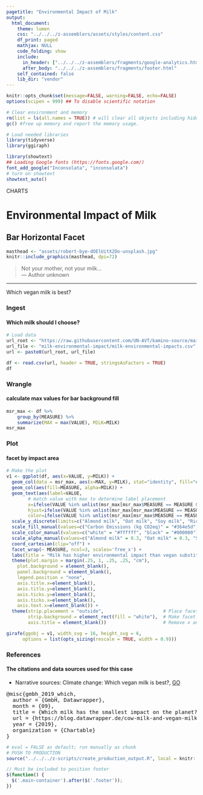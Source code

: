 ```yaml
---
pagetitle: "Environmental Impact of Milk"
output:
  html_document:
    theme: lumen
    css: "../../../z-assemblers/assets/styles/content.css"
    df_print: paged
    mathjax: NULL
    code_folding: show
    include:
      in_header: ["../../../z-assemblers/fragments/google-analytics.html", "../../../z-assemblers/fragments/header.html"]
      after_body: "../../../z-assemblers/fragments/footer.html"
    self_contained: false
    lib_dir: "vendor"
---
```


```r

knitr::opts_chunk$set(message=FALSE, warning=FALSE, echo=FALSE)
options(scipen = 999) ## To disable scientific notation

# Clear environment and memory
rm(list = ls(all.names = TRUE)) # will clear all objects including hidden objects.
gc() #free up memory and report the memory usage.

# Load needed libraries
library(tidyverse)
library(ggiraph)

library(showtext)
## Loading Google fonts (https://fonts.google.com/)
font_add_google("Inconsolata", "inconsolata")
# turn on showtext
showtext_auto()

```

<div class="activity">
CHARTS
</div>

# Environmental Impact of Milk
## Bar Horizontal Facet

```r

masthead <- "assets/robert-bye-dOElUitX2Do-unsplash.jpg"
knitr::include_graphics(masthead, dpi=72)

```

> Not your mother, not your milk...\
--- Author unknown\

***

Which vegan milk is best?


### Ingest
#### Which milk should I choose?

```r

# Load data
url_root <- "https://raw.githubusercontent.com/UN-AVT/kamino-source/main/sources/0-shared/data/"
url_file <- "milk-environmental-impact/milk-environmental-impacts.csv"
url <- paste0(url_root, url_file)

df <- read.csv(url, header = TRUE, stringsAsFactors = TRUE)
df

```


### Wrangle
#### calculate max values for bar background fill

```r

msr_max <- df %>%
    group_by(MEASURE) %>%
    summarize(MAX = max(VALUE), MILK=MILK)
msr_max

```


### Plot
#### facet by impact area


```r

# Make the plot
v1 <- ggplot(df, aes(x=VALUE, y=MILK)) + 
  geom_col(data = msr_max, aes(x=MAX, y=MILK), stat="identity", fill="#cccccb", alpha=0.3) +
  geom_col(aes(fill=MEASURE, alpha=MILK)) +
  geom_text(aes(label=VALUE, 
        # match value with max to determine label placement
        x=ifelse(VALUE %in% unlist(msr_max[msr_max$MEASURE == MEASURE & msr_max$MILK == MILK, "MAX"]), VALUE/2, VALUE),
        hjust=ifelse(VALUE %in% unlist(msr_max[msr_max$MEASURE == MEASURE & msr_max$MILK == MILK, "MAX"]), 0, -0.35),
        color=ifelse(VALUE %in% unlist(msr_max[msr_max$MEASURE == MEASURE & msr_max$MILK == MILK, "MAX"]), "white", "black" )), size=3) +
  scale_y_discrete(limits=c("Almond milk", "Oat milk", "Soy milk", "Rice milk","Cow's milk")) +
  scale_fill_manual(values=c("Carbon Emissions (kg CO2eq)" = "#364e5d", "Land Use (m2)" = "#597e4e", "Water Use (L)" = "#587f89")) +
  scale_color_manual(values=c("white" = "#ffffff", "black" = "#000000")) +
  scale_alpha_manual(values=c("Almond milk" = 0.3, "Oat milk" = 0.3, "Soy milk" = 0.3, "Rice milk" = 0.3, "Cow's milk" = 1)) +
  coord_cartesian(clip="off") +
  facet_wrap(~ MEASURE, ncol=3, scales='free_x') +
  labs(title = "Milk has higher environmental impact than vegan substitutes") +
  theme(plot.margin = margin(.25, 1, .25, .25, "cm"),
    plot.background = element_blank(),
    panel.background = element_blank(),
    legend.position = "none",
    axis.title.x=element_blank(),
    axis.title.y=element_blank(),
    axis.ticks.y=element_blank(),
    axis.ticks.x=element_blank(),
    axis.text.x=element_blank()) +
  theme(strip.placement = "outside",                      # Place facet labels outside x axis labels.
        strip.background = element_rect(fill = "white"),  # Make facet label background white.
        axis.title = element_blank())                     # Remove x and y axis titles.

girafe(ggobj = v1, width_svg = 16, height_svg = 6,
      options = list(opts_sizing(rescale = TRUE, width = 0.9)))

```

### References
#### The citations and data sources used for this case

* Narrative sources: Climate change: Which vegan milk is best?, [GO](https://www.bbc.com/news/science-environment-46654042){target="_blank"}


<pre>
@misc{gmbh_2019_which,
  author = {GmbH, Datawrapper},
  month = {09},
  title = {Which milk has the smallest impact on the planet?},
  url = {https://blog.datawrapper.de/cow-milk-and-vegan-milk-alternatives/},
  year = {2019},
  organization = {Chartable}
}
</pre>

```r

# eval = FALSE as default; run manually as chunk
# PUSH TO PRODUCTION
source("../../../z-scripts/create_production_output.R", local = knitr::knit_global())

```


```js

// Must be included to position footer
$(function() {
  $('.main-container').after($('.footer'));
})

```

